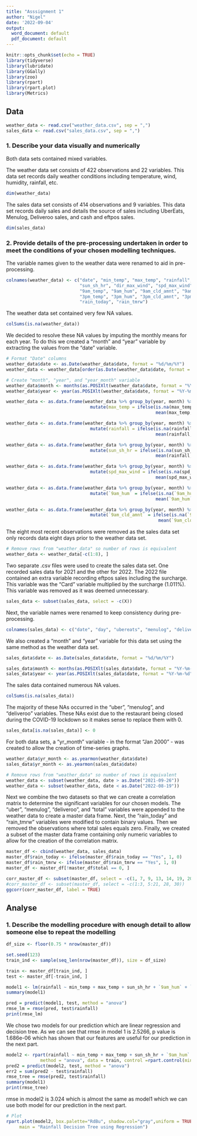```yaml
---
title: "Asssignment 1"
author: "Nigel"
date: '2022-09-04'
output:
  word_document: default
  pdf_document: default
---
```


```r
knitr::opts_chunk$set(echo = TRUE)
library(tidyverse)
library(lubridate)
library(GGally)
library(zoo)
library(rpart)
library(rpart.plot)
library(Metrics)
```

## Data

```r
weather_data <- read.csv("weather_data.csv", sep = ",")
sales_data <- read.csv("sales_data.csv", sep = ",")
```

### 1. Describe your data visually and numerically
Both data sets contained mixed variables.

The weather data set consists of 422 observations and 22 variables. This data set records daily weather conditions including temperature, wind, humidity, rainfall, etc.

```r
dim(weather_data)
```

The sales data set consists of 414 observations and 9 variables. This data set records daily sales and details the source of sales including UberEats, Menulog, Deliveroo sales, and cash and eftpos sales. 

```r
dim(sales_data)
```

### 2. Provide details of the pre-processing undertaken in order to meet the conditions of your chosen modelling techniques.
The variable names given to the weather data were renamed to aid in pre-processing. 

```r
colnames(weather_data) <- c("date", "min_temp", "max_temp", "rainfall", "evap", 
                            "sun_sh_hr", "dir_max_wind", "spd_max_wind", "tm_max_wind", 
                            "9am_temp", "9am_hum", "9am_cld_amnt", "9am_wind_dir", "9am_wind_spd", "9am_pres",
                            "3pm_temp", "3pm_hum", "3pm_cld_amnt", "3pm_wind_dir", "3pm_wind_spd", "3pm_pres",
                            "rain_today", "rain_tmrw")
```

The weather data set contained very few NA values. 

```r
colSums(is.na(weather_data))
```

We decided to resolve these NA values by imputing the monthly means for each year. To do this we created a "month" and "year" variable by extracting the values from the "date" variable. 

```r
# Format "Date" columns
weather_data$date <- as.Date(weather_data$date, format = "%d/%m/%Y")
weather_data <- weather_data[order(as.Date(weather_data$date, format = "%d/%m/%Y")), ]

# Create "month", "year", and "year_month" variable
weather_data$month <- months(as.POSIXlt(weather_data$date, format = "%Y-%m-%d"))
weather_data$year <- year(as.POSIXlt(weather_data$date, format = "%Y-%m-%d"))
```

```r
weather_data <- as.data.frame(weather_data %>% group_by(year, month) %>%
                                mutate(max_temp = ifelse(is.na(max_temp),
                                                         mean(max_temp, na.rm = TRUE), max_temp)))

weather_data <- as.data.frame(weather_data %>% group_by(year, month) %>%
                                mutate(rainfall = ifelse(is.na(rainfall),
                                                         mean(rainfall, na.rm = TRUE), rainfall)))

weather_data <- as.data.frame(weather_data %>% group_by(year, month) %>%
                                mutate(sun_sh_hr = ifelse(is.na(sun_sh_hr),
                                                         mean(rainfall, na.rm = TRUE), sun_sh_hr)))

weather_data <- as.data.frame(weather_data %>% group_by(year, month) %>%
                                mutate(spd_max_wind = ifelse(is.na(spd_max_wind),
                                                         mean(spd_max_wind, na.rm = TRUE), spd_max_wind)))

weather_data <- as.data.frame(weather_data %>% group_by(year, month) %>%
                                mutate(`9am_hum` = ifelse(is.na(`9am_hum`),
                                                         mean(`9am_hum`, na.rm = TRUE), `9am_hum`)))

weather_data <- as.data.frame(weather_data %>% group_by(year, month) %>%
                                mutate(`9am_cld_amnt` = ifelse(is.na(`9am_cld_amnt`),
                                                          mean(`9am_cld_amnt`, na.rm = TRUE), `9am_cld_amnt`)))
```

The eight most recent observations were removed as the sales data set only records data eight days prior to the weather data set.

```r
# Remove rows from "weather_data" so number of rows is equivalent 
weather_data <- weather_data[-c(1:8), ]
```

Two separate .csv files were used to create the sales data set. One recorded sales data for 2021 and the other for 2022. The 2022 file contained an extra variable recording eftpos sales including the surcharge. This variable was the “Card” variable multiplied by the surcharge (1.011%). This variable was removed as it was deemed unnecessary. 

```r
sales_data <- subset(sales_data, select = -c(X))
```

Next, the variable names were renamed to keep consistency during pre-processing.

```r
colnames(sales_data) <- c("date", "day", "ubereats", "menulog", "deliveroo", "card", "cash", "total", "petty_cash")
```

We also created a “month” and “year” variable for this data set using the same method as the weather data set.

```r
sales_data$date <- as.Date(sales_data$date, format = "%d/%m/%Y")

sales_data$month <- months(as.POSIXlt(sales_data$date, format = "%Y-%m-%d"))
sales_data$year <- year(as.POSIXlt(sales_data$date, format = "%Y-%m-%d"))
```

The sales data contained numerous NA values. 

```r
colSums(is.na(sales_data))
```

The majority of these NAs occurred in the “uber”, “menulog”, and “deliveroo” variables. These NAs exist due to the restaurant being closed during the COVID-19 lockdown so it makes sense to replace them with 0.

```r
sales_data[is.na(sales_data)] <- 0
```

For both data sets, a “yr_month” variable - in the format “Jan 2000” - was created to allow the creation of time-series graphs.

```r
weather_data$yr_month <- as.yearmon(weather_data$date)
sales_data$yr_month <- as.yearmon(sales_data$date)

# Remove rows from "weather_data" so number of rows is equivalent 
weather_data <- subset(weather_data, date > as.Date("2021-09-26"))
weather_data <- subset(weather_data, date < as.Date("2022-08-19"))
```

Next we combine the two datasets so that we can create a correlation matrix to determine the significant variables for our chosen models. The “uber”, “menulog”, “deliveroo”, and “total” variables were appended to the weather data to create a master data frame. Next, the “rain_today” and “rain_tmrw” variables were modified to contain binary values. Then we removed the observations where total sales equals zero. Finally, we created a subset of the master data frame containing only numeric variables to allow for the creation of the correlation matrix.

```r
master_df <- cbind(weather_data, sales_data)
master_df$rain_today <- ifelse(master_df$rain_today == "Yes", 1, 0)
master_df$rain_tmrw <- ifelse(master_df$rain_tmrw == "Yes", 1, 0)
master_df <- master_df[!master_df$total == 0, ]
```

```r
corr_master_df <- subset(master_df, select = -c(1, 7, 9, 13, 14, 19, 20, 28, 30))
#corr_master_df <- subset(master_df, select = -c(1:3, 5:21, 28, 30))
ggcorr(corr_master_df, label = TRUE)
```

## Analyse

### 1. Describe the modelling procedure with enough detail to allow someone else to repeat the modelling

```r
df_size <- floor(0.75 * nrow(master_df))

set.seed(123)
train_ind <- sample(seq_len(nrow(master_df)), size = df_size)

train <- master_df[train_ind, ]
test <- master_df[-train_ind, ]
```

```r
model1 <- lm(rainfall ~ min_temp + max_temp + sun_sh_hr + `9am_hum` + `9am_pres` + `3pm_temp` + `3pm_hum`, data= train)
summary(model1)

pred = predict(model1, test, method = "anova")
rmse_lm = rmse(pred, test$rainfall)
print(rmse_lm)
```
We chose two models for our prediction which are linear regression and decision tree. 
As we can see that rmse in model 1 is 2.5266, p value is 1.686e-06 which has shown that our features are useful for our prediction in the next part. 

```r
model2 <- rpart(rainfall ~ min_temp + max_temp + sun_sh_hr + `9am_hum` + `9am_pres` + `3pm_temp` + `3pm_hum`, 
             method = "anova", data = train, control =rpart.control(minsplit =1,minbucket=1, cp=.02))
pred2 = predict(model2, test, method = "anova")
err2 = sum(pred2 - test$rainfall)
rmse_tree = rmse(pred2, test$rainfall)
summary(model1)
print(rmse_tree)
```
rmse in model2 is 3.024 which is almost the same as model1 which we can use both model for our prediction in the next part.
```r
# Plot
rpart.plot(model2, box.palette="RdBu", shadow.col="gray",uniform = TRUE,
     main = "Rainfall Decision Tree using Regression")

```





